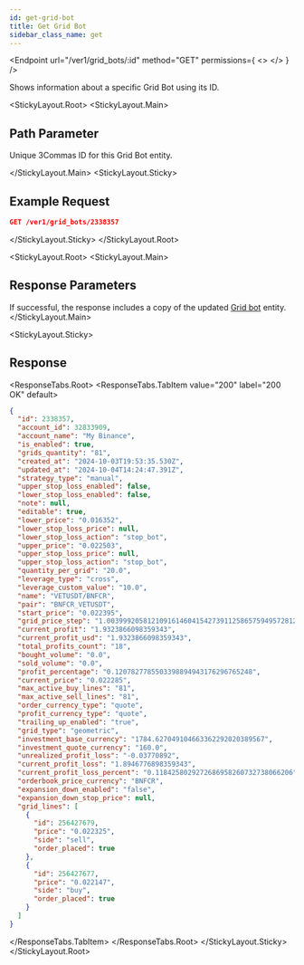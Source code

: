 ```yaml
---
id: get-grid-bot
title: Get Grid Bot
sidebar_class_name: get
---
```



<Endpoint
  url="/ver1/grid_bots/:id"
  method="GET"
  permissions={
    <>
      <Permission title="Permission" description="BOTS_WRITE" />
      <Permission title="Security" description="SIGNED" />
    </>
  }
/>

Shows information about a specific Grid Bot using its ID.

<StickyLayout.Root>
   <StickyLayout.Main>

## Path Parameter
<ApiParam name='id' type='integer' id="id" required>
   Unique 3Commas ID for this Grid Bot entity.
</ApiParam>

</StickyLayout.Main>
<StickyLayout.Sticky>

## Example Request

```json
GET /ver1/grid_bots/2338357
```
</StickyLayout.Sticky>
</StickyLayout.Root>

<StickyLayout.Root>
<StickyLayout.Main>

## Response Parameters
If successful, the response includes a copy of the updated [Grid bot](/grid-bot/0_grid_bot_entity.mdx) entity.
</StickyLayout.Main>

<StickyLayout.Sticky>

## Response

<ResponseTabs.Root>
<ResponseTabs.TabItem value="200" label="200 OK" default>

```json
{
  "id": 2338357,
  "account_id": 32833909,
  "account_name": "My Binance",
  "is_enabled": true,
  "grids_quantity": "81",
  "created_at": "2024-10-03T19:53:35.530Z",
  "updated_at": "2024-10-04T14:24:47.391Z",
  "strategy_type": "manual",
  "upper_stop_loss_enabled": false,
  "lower_stop_loss_enabled": false,
  "note": null,
  "editable": true,
  "lower_price": "0.016352",
  "lower_stop_loss_price": null,
  "lower_stop_loss_action": "stop_bot",
  "upper_price": "0.022503",
  "upper_stop_loss_price": null,
  "upper_stop_loss_action": "stop_bot",
  "quantity_per_grid": "20.0",
  "leverage_type": "cross",
  "leverage_custom_value": "10.0",
  "name": "VETUSDT/BNFCR",
  "pair": "BNFCR_VETUSDT",
  "start_price": "0.022395",
  "grid_price_step": "1.00399920581210916146041542739112586575949572812639182",
  "current_profit": "1.9323866098359343",
  "current_profit_usd": "1.9323866098359343",
  "total_profits_count": "18",
  "bought_volume": "0.0",
  "sold_volume": "0.0",
  "profit_percentage": "0.1207827785503398894943176296765248",
  "current_price": "0.022285",
  "max_active_buy_lines": "81",
  "max_active_sell_lines": "81",
  "order_currency_type": "quote",
  "profit_currency_type": "quote",
  "trailing_up_enabled": "true",
  "grid_type": "geometric",
  "investment_base_currency": "1784.627049104663362292020389567",
  "investment_quote_currency": "160.0",
  "unrealized_profit_loss": "-0.03770892",
  "current_profit_loss": "1.8946776898359343",
  "current_profit_loss_percent": "0.1184258029272686958260732738066206",
  "orderbook_price_currency": "BNFCR",
  "expansion_down_enabled": "false",
  "expansion_down_stop_price": null,
  "grid_lines": [
    {
      "id": 256427679,
      "price": "0.022325",
      "side": "sell",
      "order_placed": true
    },
    {
      "id": 256427677,
      "price": "0.022147",
      "side": "buy",
      "order_placed": true
    }
  ]
}
```
  </ResponseTabs.TabItem>
  </ResponseTabs.Root>
</StickyLayout.Sticky>
</StickyLayout.Root>
